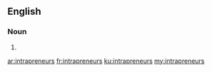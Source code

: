 ==English==

===Noun===
{{head|en|plural}}

# {{plural of|intrapreneur|lang=en}}

[[ar:intrapreneurs]]
[[fr:intrapreneurs]]
[[ku:intrapreneurs]]
[[my:intrapreneurs]]